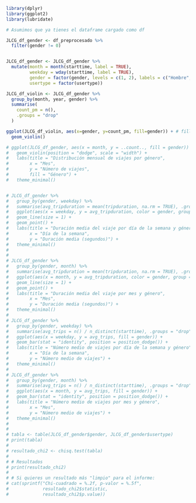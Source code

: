 ```r
library(dplyr)
library(ggplot2)
library(lubridate)

# Asumimos que ya tienes el dataframe cargado como df

JLCG_df_gender <- df_preprocesado %>%
  filter(gender != 0)


JLCG_df_gender <- JLCG_df_gender %>%
  mutate(month = month(starttime, label = TRUE),
         weekday = wday(starttime, label = TRUE),
         gender = factor(gender, levels = c(1, 2), labels = c("Hombre", "Mujer")),
         usertype = factor(usertype))

JLCG_df_violin <- JLCG_df_gender %>%
  group_by(month, year, gender) %>%
  summarise(
    count_pm = n(),
    .groups = "drop"
  )

ggplot(JLCG_df_violin, aes(x=gender, y=count_pm, fill=gender)) + # fill=name allow to automatically dedicate a color for each group
  geom_violin()

# ggplot(JLCG_df_gender, aes(x = month, y = ..count.., fill = gender)) +
#   geom_violin(position = "dodge", scale = "width") +
#   labs(title = "Distribución mensual de viajes por género",
#        x = "Mes",
#        y = "Número de viajes",
#        fill = "Género") +
#   theme_minimal()


# JLCG_df_gender %>%
#   group_by(gender, weekday) %>%
#   summarise(avg_tripduration = mean(tripduration, na.rm = TRUE), .groups = "drop") %>%
#   ggplot(aes(x = weekday, y = avg_tripduration, color = gender, group = gender)) +
#   geom_line(size = 1) +
#   geom_point() +
#   labs(title = "Duración media del viaje por día de la semana y género",
#        x = "Día de la semana",
#        y = "Duración media (segundos)") +
#   theme_minimal()
# 
# 
# JLCG_df_gender %>%
#   group_by(gender, month) %>%
#   summarise(avg_tripduration = mean(tripduration, na.rm = TRUE), .groups = "drop") %>%
#   ggplot(aes(x = month, y = avg_tripduration, color = gender, group = gender)) +
#   geom_line(size = 1) +
#   geom_point() +
#   labs(title = "Duración media del viaje por mes y género",
#        x = "Mes",
#        y = "Duración media (segundos)") +
#   theme_minimal()
# 
# JLCG_df_gender %>%
#   group_by(gender, weekday) %>%
#   summarise(avg_trips = n() / n_distinct(starttime), .groups = "drop") %>%
#   ggplot(aes(x = weekday, y = avg_trips, fill = gender)) +
#   geom_bar(stat = "identity", position = position_dodge()) +
#   labs(title = "Número medio de viajes por día de la semana y género",
#        x = "Día de la semana",
#        y = "Número medio de viajes") +
#   theme_minimal()
# 
# JLCG_df_gender %>%
#   group_by(gender, month) %>%
#   summarise(avg_trips = n() / n_distinct(starttime), .groups = "drop") %>%
#   ggplot(aes(x = month, y = avg_trips, fill = gender)) +
#   geom_bar(stat = "identity", position = position_dodge()) +
#   labs(title = "Número medio de viajes por mes y género",
#        x = "Mes",
#        y = "Número medio de viajes") +
#   theme_minimal()
# 
# 
# tabla <- table(JLCG_df_gender$gender, JLCG_df_gender$usertype)
# print(tabla)
# 
# resultado_chi2 <- chisq.test(tabla)
# 
# # Resultados
# print(resultado_chi2)
# 
# # Si quieres un resultado más "limpio" para el informe:
# cat(sprintf("Chi-cuadrado = %.2f, p-valor = %.5f", 
#             resultado_chi2$statistic, 
#             resultado_chi2$p.value))



```
